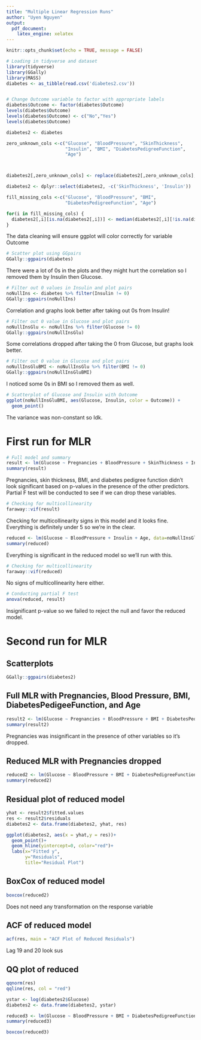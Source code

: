 ```yaml
---
title: "Multiple Linear Regression Runs"
author: "Uyen Nguyen"
output: 
  pdf_document:
    latex_engine: xelatex
---
```


```r
knitr::opts_chunk$set(echo = TRUE, message = FALSE)

# Loading in tidyverse and dataset
library(tidyverse)
library(GGally)
library(MASS)
diabetes <- as_tibble(read.csv('diabetes2.csv'))


# Change Outcome variable to factor with appropriate labels
diabetes$Outcome <- factor(diabetes$Outcome)
levels(diabetes$Outcome)
levels(diabetes$Outcome) <- c("No","Yes")
levels(diabetes$Outcome)

diabetes2 <- diabetes

zero_unknown_cols <-c("Glucose", "BloodPressure", "SkinThickness",
                      "Insulin", "BMI", "DiabetesPedigreeFunction",
                      "Age")



diabetes2[,zero_unknown_cols] <- replace(diabetes2[,zero_unknown_cols], diabetes2[,zero_unknown_cols]==0,NA)

diabetes2 <- dplyr::select(diabetes2, -c('SkinThickness', 'Insulin'))

fill_missing_cols <-c("Glucose", "BloodPressure", "BMI",
                      "DiabetesPedigreeFunction", "Age")

for(i in fill_missing_cols) {
  diabetes2[,i][is.na(diabetes2[,i])] <- median(diabetes2[,i][!is.na(diabetes2[,i])])
}
```

The data cleaning will ensure ggplot will color correctly for variable Outcome

```r
# Scatter plot using GGpairs
GGally::ggpairs(diabetes)
```

There were a lot of 0s in the plots and they might hurt the correlation so I removed them by Insulin then Glucose.

```r
# Filter out 0 values in Insulin and plot pairs
noNullIns <- diabetes %>% filter(Insulin != 0)
GGally::ggpairs(noNullIns)
```

Correlation and graphs look better after taking out 0s from Insulin!

```r
# Filter out 0 value in Glucose and plot pairs
noNullInsGlu <- noNullIns %>% filter(Glucose != 0)
GGally::ggpairs(noNullInsGlu)
```

Some correlations dropped after taking the 0 from Glucose, but graphs look better. 

```r
# Filter out 0 value in Glucose and plot pairs
noNullInsGluBMI <- noNullInsGlu %>% filter(BMI != 0)
GGally::ggpairs(noNullInsGluBMI)
```

I noticed some 0s in BMI so I removed them as well. 

```r
# Scatterplot of Glucose and Insulin with Outcome
ggplot(noNullInsGluBMI, aes(Glucose, Insulin, color = Outcome)) +
  geom_point()
```

The variance was non-constant so Idk.

# First run for MLR

```r
# Full model and summary
result <- lm(Glucose ~ Pregnancies + BloodPressure + SkinThickness + Insulin + BMI + DiabetesPedigreeFunction + Age, data=noNullInsGluBMI)
summary(result)
```

Pregnancies, skin thickness, BMI, and diabetes pedigree function didn't look significant based on p-values in the presence of the other predictors. Partial F test will be conducted to see if we can drop these variables. 

```r
# Checking for multicollinearity
faraway::vif(result)
```

Checking for multicollinearity signs in this model and it looks fine. Everything is definitely under 5 so we're in the clear. 

```r
reduced <- lm(Glucose ~ BloodPressure + Insulin + Age, data=noNullInsGluBMI)
summary(reduced)
```

Everything is significant in the reduced model so we'll run with this. 

```r
# Checking for multicollinearity
faraway::vif(reduced)
```

No signs of multicollinearity here either. 

```r
# Conducting partial F test
anova(reduced, result)
```

Insignificant p-value so we failed to reject the null and favor the reduced model. 


# Second run for MLR

## Scatterplots
```r
GGally::ggpairs(diabetes2)
```

## Full MLR with Pregnancies, Blood Pressure, BMI, DiabetesPedigeeFunction, and Age
```r
result2 <- lm(Glucose ~ Pregnancies + BloodPressure + BMI + DiabetesPedigreeFunction + Age, data = diabetes2)
summary(result2)
```

Pregnancies was insignificant in the presence of other variables so it's dropped.

## Reduced MLR with Pregnancies dropped
```r
reduced2 <- lm(Glucose ~ BloodPressure + BMI + DiabetesPedigreeFunction + Age, data = diabetes2)
summary(reduced2)
```

## Residual plot of reduced model
```r
yhat <- result2$fitted.values
res <- result2$residuals
diabetes2 <- data.frame(diabetes2, yhat, res)

ggplot(diabetes2, aes(x = yhat,y = res))+
  geom_point()+
  geom_hline(yintercept=0, color="red")+
  labs(x="Fitted y",
       y="Residuals",
       title="Residual Plot")
```

## BoxCox of reduced model
```r
boxcox(reduced2)
```

Does not need any transformation on the response variable

## ACF of reduced model
```r
acf(res, main = "ACF Plot of Reduced Residuals")
```
Lag 19 and 20 look sus


## QQ plot of reduced
```r
qqnorm(res)
qqline(res, col = "red")
```


```r
ystar <- log(diabetes2$Glucose)
diabetes2 <- data.frame(diabetes2, ystar)
```


```r
reduced3 <- lm(Glucose ~ BloodPressure + BMI + DiabetesPedigreeFunction + Age, data = diabetes2)
summary(reduced3)
```

```r
boxcox(reduced3)
```


























